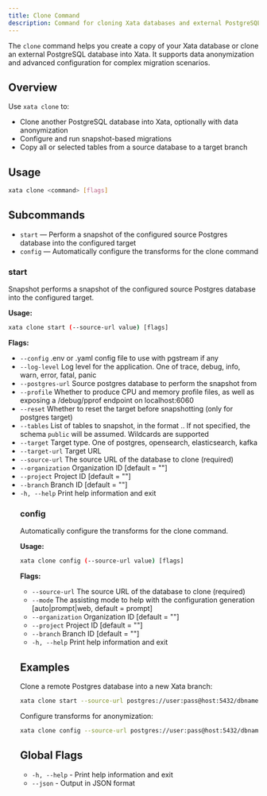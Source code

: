 ```yaml
---
title: Clone Command
description: Command for cloning Xata databases and external PostgreSQL databases
---
```


The `clone` command helps you create a copy of your Xata database or clone an external PostgreSQL database into Xata. It supports data anonymization and advanced configuration for complex migration scenarios.

## Overview

Use `xata clone` to:
- Clone another PostgreSQL database into Xata, optionally with data anonymization
- Configure and run snapshot-based migrations
- Copy all or selected tables from a source database to a target branch

## Usage

```bash
xata clone <command> [flags]
```

## Subcommands

- `start` — Perform a snapshot of the configured source Postgres database into the configured target
- `config` — Automatically configure the transforms for the clone command

### start

Snapshot performs a snapshot of the configured source Postgres database into the configured target.

**Usage:**
```bash
xata clone start (--source-url value) [flags]
```

**Flags:**
- `--config`        .env or .yaml config file to use with pgstream if any
- `--log-level`     Log level for the application. One of trace, debug, info, warn, error, fatal, panic
- `--postgres-url`  Source postgres database to perform the snapshot from
- `--profile`       Whether to produce CPU and memory profile files, as well as exposing a /debug/pprof endpoint on localhost:6060
- `--reset`         Whether to reset the target before snapshotting (only for postgres target)
- `--tables`        List of tables to snapshot, in the format <schema>.<table>. If not specified, the schema `public` will be assumed. Wildcards are supported
- `--target`        Target type. One of postgres, opensearch, elasticsearch, kafka
- `--target-url`    Target URL
- `--source-url`    The source URL of the database to clone (required)
- `--organization`  Organization ID [default = ""]
- `--project`       Project ID [default = ""]
- `--branch`        Branch ID [default = ""]
- `-h, --help`      Print help information and exit

### config

Automatically configure the transforms for the clone command.

**Usage:**
```bash
xata clone config (--source-url value) [flags]
```

**Flags:**
- `--source-url`     The source URL of the database to clone (required)
- `--mode`           The assisting mode to help with the configuration generation [auto|prompt|web, default = prompt]
- `--organization`   Organization ID [default = ""]
- `--project`        Project ID [default = ""]
- `--branch`         Branch ID [default = ""]
- `-h, --help`       Print help information and exit

## Examples

Clone a remote Postgres database into a new Xata branch:
```bash
xata clone start --source-url postgres://user:pass@host:5432/dbname --target-url <xata-branch-url>
```

Configure transforms for anonymization:
```bash
xata clone config --source-url postgres://user:pass@host:5432/dbname --mode prompt
```

## Global Flags

- `-h, --help` - Print help information and exit
- `--json` - Output in JSON format 